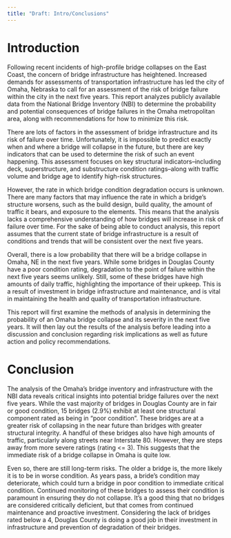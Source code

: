 ```yaml
---
title: "Draft: Intro/Conclusions"
---
```

# Introduction

Following recent incidents of high-profile bridge collapses on the East Coast, the concern of bridge infrastructure has heightened. Increased demands for assessments of transportation infrastructure has led the city of Omaha, Nebraska to call for an assessment of the risk of bridge failure within the city in the next five years. This report analyzes publicly available data from the National Bridge Inventory (NBI) to determine the probability and potential consequences of bridge failures in the Omaha metropolitan area, along with recommendations for how to minimize this risk.

There are lots of factors in the assessment of bridge infrastructure and its risk of failure over time. Unfortunately, it is impossible to predict exactly when and where a bridge will collapse in the future, but there are key indicators that can be used to determine the risk of such an event happening. This assessment focuses on key structural indicators--including deck, superstructure, and substructure condition ratings--along with traffic volume and bridge age to identify high-risk structures.

However, the rate in which bridge condition degradation occurs is unknown. There are many factors that may influence the rate in which a bridge's structure worsens, such as the build design, build quality, the amount of traffic it bears, and exposure to the elements. This means that the analysis lacks a comprehensive understanding of how bridges will increase in risk of failure over time. For the sake of being able to conduct analysis, this report assumes that the current state of bridge infrastructure is a result of conditions and trends that will be consistent over the next five years.

Overall, there is a low probability that there will be a bridge collapse in Omaha, NE in the next five years. While some bridges in Douglas County have a poor condition rating, degradation to the point of failure within the next five years seems unlikely. Still, some of these bridges have high amounts of daily traffic, highlighting the importance of their upkeep. This is a result of investment in bridge infrastructure and maintenance, and is vital in maintaining the health and quality of transportation infrastructure.

This report will first examine the methods of analysis in determining the probability of an Omaha bridge collapse and its severity in the next five years. It will then lay out the results of the analysis before leading into a discussion and conclusion regarding risk implications as well as future action and policy recommendations.

# Conclusion

The analysis of the Omaha's bridge inventory and infrastructure with the NBI data reveals critical insights into potential bridge failures over the next five years. While the vast majority of bridges in Douglas County are in fair or good condition, 15 bridges (2.9%) exhibit at least one structural component rated as being in "poor condition". These bridges are at a greater risk of collapsing in the near future than bridges with greater structural integrity. A handful of these bridges also have high amounts of traffic, particularly along streets near Interstate 80. However, they are steps away from more severe ratings (rating <= 3). This suggests that the immediate risk of a bridge collapse in Omaha is quite low.

Even so, there are still long-term risks. The older a bridge is, the more likely it is to be in worse condition. As years pass, a bride's condition may deteriorate, which could turn a bridge in poor condition to immediate critical condition. Continued monitoring of these bridges to assess their condition is paramount in ensuring they do not collapse. It's a good thing that no bridges are considered critically deficient, but that comes from continued maintenance and proactive investment. Considering the lack of bridges rated below a 4, Douglas County is doing a good job in their investment in infrastructure and prevention of degradation of their bridges.